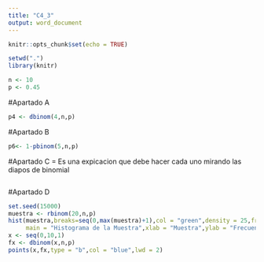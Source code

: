 ```yaml
---
title: "C4_3"
output: word_document
---
```


```r
knitr::opts_chunk$set(echo = TRUE)
```


```r
setwd(".")
library(knitr)

n <- 10
p <- 0.45

```
#Apartado A
```r
p4 <- dbinom(4,n,p)
```
#Apartado B
```r
p6<- 1-pbinom(5,n,p)

```
#Apartado C = Es una expicacion que debe hacer cada uno mirando las diapos de binomial
```r

```
#Apartado D
```r
set.seed(15000)
muestra <- rbinom(20,n,p)
hist(muestra,breaks=seq(0,max(muestra)+1),col = "green",density = 25,freq = FALSE,
     main = "Histograma de la Muestra",xlab = "Muestra",ylab = "Frecuencia Relativa")
x <- seq(0,10,1)
fx <- dbinom(x,n,p)
points(x,fx,type = "b",col = "blue",lwd = 2)
```
